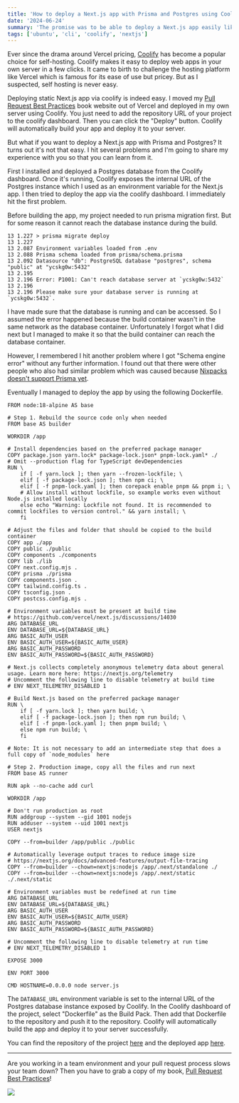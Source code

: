```yaml
---
title: 'How to deploy a Next.js app with Prisma and Postgres using Coolify'
date: '2024-06-24'
summary: 'The promise was to be able to deploy a Next.js app easily like to Vercel. But it turned out it was not so easy.'
tags: ['ubuntu', 'cli', 'coolify', 'nextjs']
---
```


Ever since the drama around Vercel pricing, [Coolify](https://coolify.io/) has become a popular choice for self-hosting. Coolify makes it easy to deploy web apps in your own server in a few clicks. It came to birth to challenge the hosting platform like Vercel which is famous for its ease of use but pricey. But as I suspected, self hosting is never easy.

Deploying static Next.js app via coolify is indeed easy. I moved my [Pull Request Best Practices](https://pr.nico.fyi) book website out of Vercel and deployed in my own server using Coolify. You just need to add the repository URL of your project to the coolify dashboard. Then you can click the "Deploy" button. Coolify will automatically build your app and deploy it to your server.

But what if you want to deploy a Next.js app with Prisma and Postgres? It turns out it's not that easy. I hit several problems and I'm going to share my experience with you so that you can learn from it.

First I installed and deployed a Postgres database from the Coolify dashboard. Once it's running, Coolify exposes the internal URL of the Postgres instance which I used as an environment variable for the Next.js app. I then tried to deploy the app via the coolify dashboard. I immediately hit the first problem.

Before building the app, my project needed to run prisma migration first. But for some reason it cannot reach the database instance during the build.

```shell
13 1.227 > prisma migrate deploy
13 1.227
13 2.087 Environment variables loaded from .env
13 2.088 Prisma schema loaded from prisma/schema.prisma
13 2.092 Datasource "db": PostgreSQL database "postgres", schema "public" at "ycskg0w:5432"
13 2.195
13 2.196 Error: P1001: Can't reach database server at `ycskg0w:5432`
13 2.196
13 2.196 Please make sure your database server is running at `ycskg0w:5432`.
```

I have made sure that the database is running and can be accessed. So I assumed the error happened because the build container wasn't in the same network as the database container. Unfortunately I forgot what I did next but I managed to make it so that the build container can reach the database container.

However, I remembered I hit another problem where I got "Schema engine error" without any further information. I found out that there were other people who also had similar problem which was caused because [Nixpacks doesn't support Prisma yet](https://github.com/railwayapp/nixpacks/issues/1030).

Eventually I managed to deploy the app by using the following Dockerfile.

```dockerfile:Dockerfile
FROM node:18-alpine AS base

# Step 1. Rebuild the source code only when needed
FROM base AS builder

WORKDIR /app

# Install dependencies based on the preferred package manager
COPY package.json yarn.lock* package-lock.json* pnpm-lock.yaml* ./
# Omit --production flag for TypeScript devDependencies
RUN \
    if [ -f yarn.lock ]; then yarn --frozen-lockfile; \
    elif [ -f package-lock.json ]; then npm ci; \
    elif [ -f pnpm-lock.yaml ]; then corepack enable pnpm && pnpm i; \
    # Allow install without lockfile, so example works even without Node.js installed locally
    else echo "Warning: Lockfile not found. It is recommended to commit lockfiles to version control." && yarn install; \
    fi

# Adjust the files and folder that should be copied to the build container
COPY app ./app
COPY public ./public
COPY components ./components
COPY lib ./lib
COPY next.config.mjs .
COPY prisma ./prisma
COPY components.json .
COPY tailwind.config.ts .
COPY tsconfig.json .
COPY postcss.config.mjs .

# Environment variables must be present at build time
# https://github.com/vercel/next.js/discussions/14030
ARG DATABASE_URL
ENV DATABASE_URL=${DATABASE_URL}
ARG BASIC_AUTH_USER
ENV BASIC_AUTH_USER=${BASIC_AUTH_USER}
ARG BASIC_AUTH_PASSWORD
ENV BASIC_AUTH_PASSWORD=${BASIC_AUTH_PASSWORD}

# Next.js collects completely anonymous telemetry data about general usage. Learn more here: https://nextjs.org/telemetry
# Uncomment the following line to disable telemetry at build time
# ENV NEXT_TELEMETRY_DISABLED 1

# Build Next.js based on the preferred package manager
RUN \
    if [ -f yarn.lock ]; then yarn build; \
    elif [ -f package-lock.json ]; then npm run build; \
    elif [ -f pnpm-lock.yaml ]; then pnpm build; \
    else npm run build; \
    fi

# Note: It is not necessary to add an intermediate step that does a full copy of `node_modules` here

# Step 2. Production image, copy all the files and run next
FROM base AS runner

RUN apk --no-cache add curl

WORKDIR /app

# Don't run production as root
RUN addgroup --system --gid 1001 nodejs
RUN adduser --system --uid 1001 nextjs
USER nextjs

COPY --from=builder /app/public ./public

# Automatically leverage output traces to reduce image size
# https://nextjs.org/docs/advanced-features/output-file-tracing
COPY --from=builder --chown=nextjs:nodejs /app/.next/standalone ./
COPY --from=builder --chown=nextjs:nodejs /app/.next/static ./.next/static

# Environment variables must be redefined at run time
ARG DATABASE_URL
ENV DATABASE_URL=${DATABASE_URL}
ARG BASIC_AUTH_USER
ENV BASIC_AUTH_USER=${BASIC_AUTH_USER}
ARG BASIC_AUTH_PASSWORD
ENV BASIC_AUTH_PASSWORD=${BASIC_AUTH_PASSWORD}

# Uncomment the following line to disable telemetry at run time
# ENV NEXT_TELEMETRY_DISABLED 1

EXPOSE 3000

ENV PORT 3000

CMD HOSTNAME=0.0.0.0 node server.js
```

The `DATABASE_URL` environment variable is set to the internal URL of the Postgres database instance exposed by Coolify. In the Coolify dashboard of the project, select "Dockerfile" as the Build Pack. Then add that Dockerfile to the repository and push it to the repository. Coolify will automatically build the app and deploy it to your server successfully.

You can find the repository of the project [here](https://github.com/nicnocquee/playground.nico.fyi/tree/main) and the deployed app [here](https://playground.nico.fyi).

---

Are you working in a team environment and your pull request process slows your team down? Then you have to grab a copy of my book, [Pull Request Best Practices](https://pr.nico.fyi)!

![](/static/images/articles/pull-request-best-practices.png)
